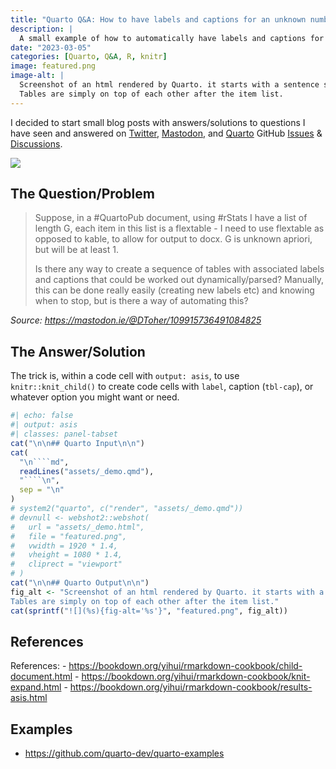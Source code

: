 ```yaml
---
title: "Quarto Q&A: How to have labels and captions for an unknown number of tables?"
description: |
  A small example of how to automatically have labels and captions for an unknown number of tables in Quarto, using `knitr` and R.
date: "2023-03-05"
categories: [Quarto, Q&A, R, knitr]
image: featured.png
image-alt: |
  Screenshot of an html rendered by Quarto. it starts with a sentence saying below are several tables by species of penguins, followed by an item list showing the species and their respective cross-reference to the tables.
  Tables are simply on top of each other after the item list.
---
```


I decided to start small blog posts with answers/solutions to questions I have seen and answered on [Twitter](https://twitter.com/), [Mastodon](https://joinmastodon.org/), and [Quarto](https://quarto.org/) GitHub [Issues](https://github.com/quarto-dev/quarto-cli/issues) & [Discussions](https://github.com/quarto-dev/quarto-cli/discussions).

![](featured.png){fig-alt="Screenshot of an html rendered by Quarto. it starts with a sentence saying below are several tables by species of penguins, followed by an item list showing the species and their respective cross-reference to the tables. Tables are simply on top of each other after the item list." fig-align="center"}

## The Question/Problem

> Suppose, in a #QuartoPub document, using #rStats I have a list of length G, each item in this list is a flextable - I need to use flextable as opposed to kable, to allow for output to docx.
> G is unknown apriori, but will be at least 1.
>
> Is there any way to create a sequence of tables with associated labels and captions that could be worked out dynamically/parsed? 
> Manually, this can be done really easily (creating new labels etc) and knowing when to stop, but is there a way of automating this?

_Source: <https://mastodon.ie/@DToher/109915736491084825>_

## The Answer/Solution

The trick is, within a code cell with `output: asis`, to use `knitr::knit_child()` to create code cells with `label`, caption (`tbl-cap`), or whatever option you might want or need.

```r
#| echo: false
#| output: asis
#| classes: panel-tabset
cat("\n\n## Quarto Input\n\n")
cat(
  "\n````md",
  readLines("assets/_demo.qmd"),
  "````\n",
  sep = "\n"
)
# system2("quarto", c("render", "assets/_demo.qmd"))
# devnull <- webshot2::webshot(
#   url = "assets/_demo.html",
#   file = "featured.png",
#   vwidth = 1920 * 1.4,
#   vheight = 1080 * 1.4,
#   cliprect = "viewport"
# )
cat("\n\n## Quarto Output\n\n")
fig_alt <- "Screenshot of an html rendered by Quarto. it starts with a sentence saying below are several tables by species of penguins, followed by an item list showing the species and their respective cross-reference to the tables.
Tables are simply on top of each other after the item list."
cat(sprintf("![](%s){fig-alt='%s'}", "featured.png", fig_alt))
```

## References

References:
- <https://bookdown.org/yihui/rmarkdown-cookbook/child-document.html>
- <https://bookdown.org/yihui/rmarkdown-cookbook/knit-expand.html>
- <https://bookdown.org/yihui/rmarkdown-cookbook/results-asis.html>

## Examples

- <https://github.com/quarto-dev/quarto-examples>

